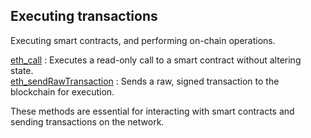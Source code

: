 
<Meta title="BSC executing transactions info | dRPC" />

## Executing transactions

Executing smart contracts, and performing on-chain operations.

[eth_call](/bsc-api/executingtransactions/eth_call) : Executes a read-only call to a smart contract without altering state. \
[eth_sendRawTransaction](/bsc-api/executingtransactions/eth_sendRawTransaction) : Sends a raw, signed transaction to the blockchain for execution.

These methods are essential for interacting with smart contracts and sending transactions on the network.

<Space h={16} />
<GetStarted />
